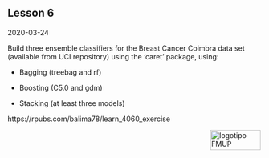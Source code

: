 ## Lesson 6

2020-03-24

Build three ensemble classifiers for the Breast Cancer Coimbra data set (available from UCI repository) using the ‘caret’ package, using:

- Bagging (treebag and rf)

- Boosting (C5.0 and gdm)

- Stacking (at least three models)

https://rpubs.com/balima78/learn_4060_exercise

<img src="images/logoFMUP.png" alt="logotipo FMUP" style="width:100px;height:40px;" align="right">